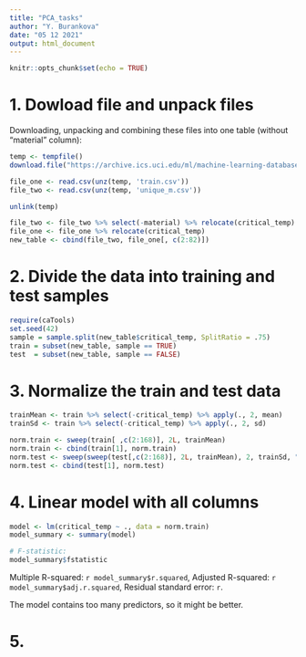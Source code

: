 ```yaml
---
title: "PCA_tasks"
author: "Y. Burankova"
date: "05 12 2021"
output: html_document
---
```


```r
knitr::opts_chunk$set(echo = TRUE)
```

# 1. Dowload file and unpack files

Downloading, unpacking and combining these files into one table (without "material" column):

```r
temp <- tempfile()
download.file("https://archive.ics.uci.edu/ml/machine-learning-databases/00464/superconduct.zip", temp)

file_one <- read.csv(unz(temp, 'train.csv'))
file_two <- read.csv(unz(temp, 'unique_m.csv'))

unlink(temp)

file_two <- file_two %>% select(-material) %>% relocate(critical_temp)
file_one <- file_one %>% relocate(critical_temp)
new_table <- cbind(file_two, file_one[, c(2:82)])
```

# 2. Divide the data into training and test samples

```r
require(caTools)
set.seed(42) 
sample = sample.split(new_table$critical_temp, SplitRatio = .75)
train = subset(new_table, sample == TRUE)
test  = subset(new_table, sample == FALSE)
```

# 3. Normalize the train and test data

```r
trainMean <- train %>% select(-critical_temp) %>% apply(., 2, mean)
trainSd <- train %>% select(-critical_temp) %>% apply(., 2, sd)

norm.train <- sweep(train[ ,c(2:168)], 2L, trainMean)
norm.train <- cbind(train[1], norm.train)
norm.test <- sweep(sweep(test[,c(2:168)], 2L, trainMean), 2, trainSd, "/")
norm.test <- cbind(test[1], norm.test)
```

# 4. Linear model with all columns
```r
model <- lm(critical_temp ~ ., data = norm.train)
model_summary <- summary(model)

# F-statistic:
model_summary$fstatistic
```

Multiple R-squared:  `r model_summary$r.squared`, Adjusted R-squared: `r model_summary$adj.r.squared`, Residual standard error: `r `. 

The model contains too many predictors, so it might be better.

# 5. 
